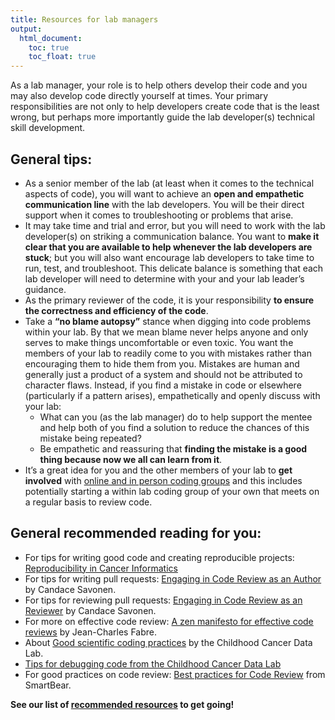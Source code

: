 ```yaml
---
title: Resources for lab managers
output:
  html_document:
    toc: true
    toc_float: true
---
```


As a lab manager, your role is to help others develop their code and you may also develop code directly yourself at times.
Your primary responsibilities are not only to help developers create code that is the least wrong, but perhaps more importantly guide the lab developer(s) technical skill development.

## General tips:  

- As a senior member of the lab (at least when it comes to the technical aspects of code), you will want to achieve an **open and empathetic communication line** with the lab developers. You will be their direct support when it comes to troubleshooting or problems that arise.
- It may take time and trial and error, but you will need to work with the lab developer(s) on striking a communication balance. You want to **make it clear that you are available to help whenever the lab developers are stuck**; but you will also want encourage lab developers to take time to run, test, and troubleshoot. This delicate balance is something that each lab developer will need to determine with your and your lab leader's guidance.  
- As the primary reviewer of the code, it is your responsibility **to ensure the correctness and efficiency of the code**.
- Take a **"no blame autopsy"** stance when digging into code problems within your lab. By that we mean blame never helps anyone and only serves to make things uncomfortable or even toxic. You want the members of your lab to readily come to you with mistakes rather than encouraging them to hide them from you. Mistakes are human and generally just a product of a system and should not be attributed to character flaws. Instead, if you find a mistake in code or elsewhere (particularly if a pattern arises), empathetically and openly discuss with your lab:
  - What can you (as the lab manager) do to help support the mentee and help both of you find a solution to reduce the chances of this mistake being repeated?
  - Be empathetic and reassuring that **finding the mistake is a good thing because now we all can learn from it**.
- It's a great idea for you and the other members of your lab to **get involved** with [online and in person coding groups](./more_resources.html#groups-for-discussing-code) and this includes potentially starting a within lab coding group of your own that meets on a regular basis to review code.

## General recommended reading for you:  

- For tips for writing good code and creating reproducible projects: [Reproducibility in Cancer Informatics](https://jhudatascience.org/Reproducibility_in_Cancer_Informatics/)
- For tips for writing pull requests: [Engaging in Code Review as an Author](https://jhudatascience.org/Adv_Reproducibility_in_Cancer_Informatics/engaging-in-code-review---as-an-author.html) by Candace Savonen.
- For tips for reviewing pull requests: [Engaging in Code Review as an Reviewer](https://jhudatascience.org/Adv_Reproducibility_in_Cancer_Informatics/engaging-in-code-review---as-a-reviewer.html) by Candace Savonen.
- For more on effective code review: [A zen manifesto for effective code reviews](https://www.freecodecamp.org/news/a-zen-manifesto-for-effective-code-reviews-e30b5c95204a/) by Jean-Charles Fabre.
- About [Good scientific coding practices](https://github.com/AlexsLemonade/training-modules/blob/master/intro-to-R-tidyverse/00c-good-scientific-coding-practices.md) by the Childhood Cancer Data Lab.
- [Tips for debugging code from the Childhood Cancer Data Lab](https://github.com/AlexsLemonade/training-modules/blob/master/intro-to-R-tidyverse/00b-debugging_resources.md)
- For good practices on code review: [Best practices for Code Review](https://smartbear.com/en/learn/code-review/best-practices-for-peer-code-review/) from SmartBear.

**See our list of [recommended resources](./more_resources.html) to get going!**
